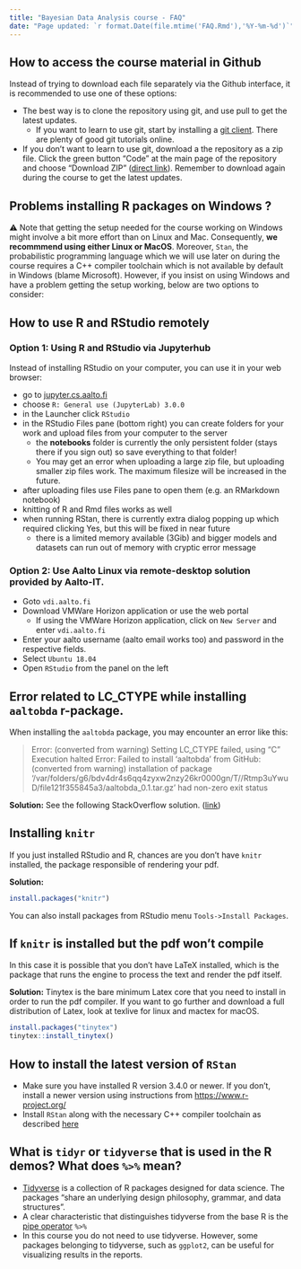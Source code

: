 ```yaml
---
title: "Bayesian Data Analysis course - FAQ"
date: "Page updated: `r format.Date(file.mtime('FAQ.Rmd'),'%Y-%m-%d')`"
---
```


## How to access the course material in Github

Instead of trying to download each file separately via the Github interface, it is recommended to use one of these options:

 - The best way is to clone the repository using git, and use pull to get the latest updates.
   - If you want to learn to use git, start by installing a [git client](https://www.google.com/search?q=git+clients&oq=git+client). There are plenty of good git tutorials online.
 - If you don't want to learn to use git, download a the repository as a zip file. Click the green button "Code" at the main page of the repository and choose "Download ZIP" ([direct link](https://github.com/avehtari/BDA_course_Aalto/archive/master.zip)). Remember to download again during the course to get the latest updates.

## Problems installing R packages on Windows ?

⚠️ Note that getting the setup needed for the course working on Windows might involve a bit more effort than on Linux and Mac. Consequently, **we recommmend using either Linux or MacOS**.
Moreover, `Stan`, the probabilistic programming language which we will use later on during the course requires a C++ compiler toolchain which is not available by default in Windows (blame Microsoft).
However, if you insist on using Windows and have a problem getting the setup working, below are two options to consider:

## How to use R and RStudio remotely

### Option 1: Using R and RStudio via Jupyterhub

Instead of installing RStudio on your computer, you can use it in your web browser:

* go to [jupyter.cs.aalto.fi](jupyter.cs.aalto.fi)
* choose `R: General use (JupyterLab) 3.0.0`
* in the Launcher click `RStudio`
* in the RStudio Files pane (bottom right) you can create folders for your work and upload files from your computer to the server 
  * the **notebooks** folder is currently the only persistent folder (stays there if you sign out) so save everything to that folder!
  * You may get an error when uploading a large zip file, but uploading smaller zip files work. The maximum filesize will be increased in the future.
* after uploading files use Files pane to open them (e.g. an RMarkdown notebook)
* knitting of R and Rmd files works as well
* when running RStan, there is currently extra dialog popping up which required clicking Yes, but this will be fixed in near future
  * there is a limited memory available (3Gib) and bigger models and datasets can run out of memory with cryptic error message

###  Option 2: Use Aalto Linux via remote-desktop solution provided by Aalto-IT.

* Goto `vdi.aalto.fi`
* Download VMWare Horizon application or use the web portal
  * If using the VMWare Horizon application, click on `New Server` and enter `vdi.aalto.fi`
* Enter your aalto username (aalto email works too) and password in the respective fields.
* Select `Ubuntu 18.04`
* Open `RStudio` from the panel on the left




## Error related to LC_CTYPE while installing `aaltobda` r-package.

When installing the `aaltobda` package, you may encounter an error like this:

>Error: (converted from warning) Setting LC_CTYPE failed, using "C"
>Execution halted
>Error: Failed to install 'aaltobda' from GitHub:
> (converted from warning) installation of package '/var/folders/g6/bdv4dr4s6qq4zyxw2nzy26kr0000gn/T//Rtmp3uYwuD/file121f355845a3/aaltobda_0.1.tar.gz' had non-zero exit status

**Solution:**
See the following StackOverflow solution. ([link](https://stackoverflow.com/a/3909546))

## Installing `knitr`
If you just installed RStudio and R, chances are you don't have `knitr` installed, the package responsible of rendering your pdf.

**Solution:**
```r
install.packages("knitr")
```
You can also install packages from RStudio menu `Tools->Install Packages`.

## If `knitr` is installed but the pdf won't compile
In this case it is possible that you don't have LaTeX installed, which is the package that runs the engine to process the text and render the pdf itself.

**Solution:**
Tinytex is the bare minimum Latex core that you need to install in order to run the pdf compiler. If you want to go further and download a full distribution of Latex, look at texlive for linux and mactex for macOS.

```r
install.packages("tinytex")
tinytex::install_tinytex()
```

## How to install the latest version of `RStan`
* Make sure you have installed R version 3.4.0 or newer. If you don't, install a newer version using instructions from [https://www.r-project.org/](https://www.r-project.org/)
* Install `RStan` along with the necessary C++ compiler toolchain as described [here](https://github.com/stan-dev/rstan/wiki/RStan-Getting-Started)


## What is `tidyr` or `tidyverse` that is used in the R demos? What does `%>%` mean?
* [Tidyverse](https://www.tidyverse.org/) is a collection of R packages designed for data science. The packages "share an underlying design philosophy, grammar, and data structures".
* A clear characteristic that distinguishes tidyverse from the base R is the [pipe operator](https://style.tidyverse.org/pipes.html) `%>%`
* In this course you do not need to use tidyverse. However, some packages belonging to tidyverse, such as `ggplot2`, can be useful for visualizing results in the reports.


